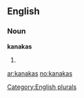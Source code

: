 ==English==

===Noun===
'''kanakas'''

# {{plural of|[[kanaka]]}}

[[Category:English plurals]]

[[ar:kanakas]]
[[no:kanakas]]